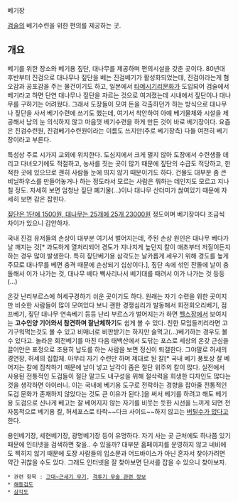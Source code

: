 베기장

[[검술]]의 베기수련을 위한 편의를 제공하는 곳.

== 개요 ==

베기를 위한 장소와 베기용 짚단, 대나무를 제공하며 편의시설을 갖춘 곳이다. 80년대 후반부터 진검으로 대나무나 짚단을 베는 진검베기가 활성화되었는데, 진검이라는게 혐오감과 공포감을 주는 물건이기도 하고, 일본에서 [[타메시기리]]문화가 도입되어 검술에서 베기라고 하면 단연 대나무나 짚단을 자르는 것으로 여겨졌는데 시내에서 짚단이나 대나무를 구하기는 어려웠다. 그래서 도장들이 모여 돈을 각출하던가 하는 방식으로 대나무나 짚단을 사서 베기수련에 쓰기도 했는데, 여기서 착안하여 아예 베기물체와 시설을 제공해서 남의 눈 의식하지 않고 마음껏 베기수련을 하게 만든 것이 바로 베기장이다. 요즘은 진검수련원, 진검베기수련원이라는 이름도 쓰지만(주로 베기장측) 다들 여전히 베기장이라고 부른다.

특성상 주로 시가지 교외에 위치한다. 도심지에서 크게 멀지 않아 도장에서 수련생들 데리고 다녀오기에도 적절하고, 농사를 짓는 곳이 많기 때문에 짚단의 수급도 적당하고, 한적한 곳에 있으므로 괜히 사람들 눈에 띄지 않기 때문이기도 하다. 건물도 대부분 좀 큰 비닐하우스를 만들어놓거나 하는 정도라서 모르는 사람은 뭐하는 데인지도 모르고 지나칠 정도. 자세히 보면 엄청난 짚단 폐기물(...)이나 대나무 산더미가 싾여있기 때문에 자세히 보면 감은 잡힌다. 

[http://www.sehyun-kumdo.com/begi-training.htm 짚단은 1단에 1500원, 대나무는 25개에 25개 23000원] 정도이며 베기장마다 조금씩 차이가 있으니 감안하자. 

국내 진검 유저들의 손상이 대부분 여기서 벌어지는데, 주된 손상 원인은 대나무 베다가 날 깨지는 것[* 과도하게 열처리되어 경도가 지나치게 높던지 칼이 애초부터 저질이든지 하는 경우 많이 발생한다. 특히 짚단베기용 삼각도는 날카롭게 세우기 위해 경도를 높게 주므로 대나무를 베면 충격 때문에 손상되기 십상이다.], 짚단 속에 섞인 잔돌에 날이 충돌해서 이가 나가는 것, 대나무 베다 삑사리나서 베기대를 때려서 이가 나가는 것 등등(...) 

온갖 난리부르스에 허세구경하기 쉬운 곳이기도 하다. 원래는 자기 수련을 위한 곳이지만 비슷한 사람들이 많이 모여있다 보니 괜한 경쟁심리가 발동해서 회전회오리베기, 점프베기, 짚단 대나무 연속베기 등등 난리 부르스가 벌어지는가 하면 [[헬스장]]에서 보여지는 '''고수인양 기어와서 참견하며 잘난체하기'''도 쉽게 볼 수 있다. 친한 모임들끼리라면 고기구워먹는것도 볼 수 있고 비매너로 비판받기는 하지만 술먹고(...)베기하는 경우도 볼 수 있다고. 놀라운 회전베기를 마친 다음 태백산에서 도닦는 포스로 세상의 온갖 근심을 끌어안은 표정으로 조용히 납도를 하는 사람을 보면 정신이 퇴갤한다. 그야말로 허세의 경연장, 허세의 집합체. 아무리 자기 수련만 하며 제대로 된 칼[* 국내 베기 풍토상 잘 베어지는 칼에 집착하기 때문에 날이 넣고 날각이 좁은 절단 위주의 칼이 많다. 실전에서 사용된 전통적인 도검들이 절단 말고도 내구성을 위해 절삭력을 희생한 디자인도 많다는 것을 생각하면 아이러니. 이는 국내에 베기용 도구로 전락하는 경향을 잡아줄 전통적인 도검 문화가 존재하지 않았다는 것도 큰 이유가 된다.]을 써서 베기를 하려고 해도 베기용 도검으로 신나게 베고는 잘 베어지지 않는 자기를 비웃는 듯한 시선을 느끼게 되면 전자동적으로 베기용 칼, 허세포스로 타락~~다크 사이드~~하지 않고는 [[버틸수가 없다]]고 한다. 

용인베기장, 세현베기장, 광명베기장 등이 유명하다. 자기 사는 곳 근처에도 하나쯤 있기 때문에 인터넷을 검색하면 찾을.. 수 있을까? 대부분 홈페이지를 운영하지 않고 네비에도 찍히지 않기 때문에 도장 사람들의 입소문과 어드바이스가 아닌 혼자서 찾아가려면 약간 귀찮을 수도 있다. 그래도 인터넷을 잘 찾아보면 단서를 잡을 수 있으니 찾아보자. 

 * 관련 항목 : [[고대~근세기 무기]], [[격투기 무술 관련 정보]]
 * [[해동검도]]
 * [[삼각도]]
